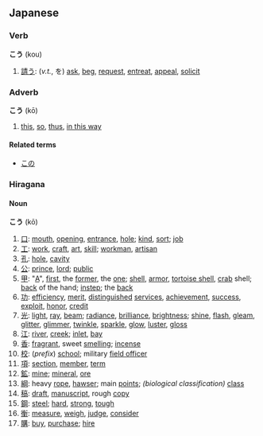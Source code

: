 == Japanese ==
===Verb===
'''こう''' (kou)

# [[請う]]: (''v.t.'', を) [[ask]], [[beg]], [[request]], [[entreat]], [[appeal]], [[solicit]]

===Adverb===
'''こう''' (kō)

# [[this]], [[so]], [[thus]], [[in this way]]

====Related terms====
*[[この]]

===Hiragana===
====Noun====
'''こう''' (kō)

# [[口]]: [[mouth]], [[opening]], [[entrance]], [[hole]]; [[kind]], [[sort]]; [[job]]
# [[工]]: [[work]], [[craft]], [[art]], [[skill]]; [[workman]], [[artisan]]
# [[孔]]: [[hole]], [[cavity]]
# [[公]]: [[prince]], [[lord]]; [[public]]
# [[甲]]: "[[A]]", [[first]], the [[former]], the [[one]]; [[shell]], [[armor]], [[tortoise shell]], [[crab]] shell; [[back]] of the hand; [[instep]]; the [[back]]
# [[功]]: [[efficiency]], [[merit]], [[distinguished]] [[service]]s, [[achievement]], [[success]], [[exploit]], [[honor]], [[credit]]
# [[光]]: [[light]], [[ray]], [[beam]]; [[radiance]], [[brilliance]], [[brightness]]; [[shine]], [[flash]], [[gleam]], [[glitter]], [[glimmer]], [[twinkle]], [[sparkle]], [[glow]], [[luster]], [[gloss]]
# [[江]]: [[river]], [[creek]]; [[inlet]], [[bay]]
# [[香]]: [[fragrant]], sweet [[smelling]]; [[incense]]
# [[校]]: (''prefix'') [[school]]; military [[field officer]]
# [[項]]: [[section]], [[member]], [[term]]
# [[鉱]]: [[mine]]; [[mineral]], [[ore]]
# [[綱]]: heavy [[rope]], [[hawser]]; main [[point]]s; ''(biological classification)'' [[class]]
# [[稿]]: [[draft]], [[manuscript]], rough [[copy]]
# [[鋼]]: [[steel]]; [[hard]], [[strong]], [[tough]]
# [[衡]]: [[measure]], [[weigh]], [[judge]], [[consider]]
# [[購]]: [[buy]], [[purchase]]; [[hire]]